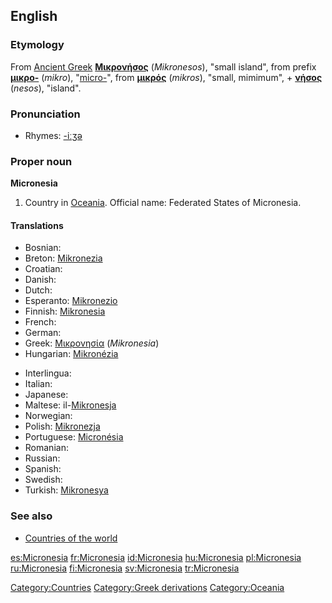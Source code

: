 ==English==

===Etymology===
From [[Ancient Greek]] '''[[Μικρονήσος]]''' (''Mikronesos''), "small island", from prefix '''[[μικρο-]]''' (''mikro''), "[[micro-]]", from '''[[μικρός]]''' (''mikros''), "small, mimimum", + '''[[νήσος]]''' (''nesos''), "island".

===Pronunciation===
*Rhymes: [[Rhymes:English:-iːʒə|-iːʒə]]

===Proper noun===
'''Micronesia'''
{{wikipedia}}

# Country in [[Oceania]]. Official name: Federated States of Micronesia.

====Translations====
{{top}}
*Bosnian: {{t-|bs|Mikronezija|f}}
*Breton: [[Mikronezia]]
*Croatian: {{t-|hr|Mikronezija|f}}
* Danish: {{t-|da|Mikronesien}}
* Dutch: {{t-|nl|Micronesia}}
*Esperanto: [[Mikronezio]]
*Finnish: [[Mikronesia]]
* French: {{t+|fr|Micronésie}}
* German: {{t+|de|Mikronesien}}
*Greek: [[Μικρονησία]] (''Mikronesia'') {{f}}
*Hungarian: [[Mikronézia]]
{{mid}}
* Interlingua: {{t-|ia|Micronesia|xs=Interlingua}}
* Italian: {{t-|it|Micronesia}}
* Japanese: {{t-|ja|ミクロネシア|tr=mikuroneshia|sc=Jpan}}
*Maltese: il-[[Mikronesja]]
* Norwegian: {{t-|no|Mikronesiaføderasjonen}}
*Polish: [[Mikronezja]]
*Portuguese: [[Micronésia]]
* Romanian: {{t-|ro|Micronesia|f}}
* Russian: {{t-|ru|Микронезия|sc=Cyrl}}
* Spanish: {{t+|es|Micronesia}}
* Swedish: {{t+|sv|Mikronesien}}
*Turkish: [[Mikronesya]]
{{bottom}}

===See also===
* [[Countries of the world]]

[[Category:Countries]]
[[Category:Greek derivations]]
[[Category:Oceania]]

[[es:Micronesia]]
[[fr:Micronesia]]
[[id:Micronesia]]
[[hu:Micronesia]]
[[pl:Micronesia]]
[[ru:Micronesia]]
[[fi:Micronesia]]
[[sv:Micronesia]]
[[tr:Micronesia]]